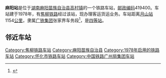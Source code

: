 {{noteTA
|1=zh-cn:始发车次; zh-hk:列車班次;
|2=zh-cn:车次; zh-hk:班次;
}}
{{Infobox China railway station 
|车站名称 = 麻阳站
|图片 = Missing image text.svg
|车站名称拼音 = Mayang
|英文名称 = Mayang Railway Station
|车站代码 = 44756
|电报码 = MVQ
|拼音码 = MYA
|车站功能 = 客运、货运站
|技术性质 = [[中间站|中间站]]
|业务性质 = 客货运站
|address = [[湖南|湖南]][[怀化市|怀化市]][[麻阳苗族自治县|麻阳苗族自治县]]
|坐标 = {{coord|27|51|32|N|109|47|56|E|display=inline,title}}
|归属 = [[广铁集团|广铁集团]]张家界车务段
|车站等级 = [[四等站_(中铁)|四等站]]
|线路 = [[焦柳铁路|焦柳铁路]]
}}
'''麻阳站'''是位于[[湖南|湖南]][[麻阳苗族自治县|麻阳苗族自治县]][[高村镇|高村镇]]的一个铁路车站，[[邮政编码|邮政编码]]419400。车站建于1978年，有[[焦柳铁路|焦柳铁路]]经过该站，现办理客运货运业务。车站距离[[月山站|月山站]]1154[[公里|公里]]，隶属[[广铁集团|广铁集团]]张家界车务段<ref>{{cite news|url=https://jt.rednet.cn/content/2020/10/12/8478581.html|title=全国铁路实施第四季度列车运行图 往返长沙南、岳阳等站更便利|work=[[三湘都市报|三湘都市报]]|date=2020-10-12|quote=三湘都市报记者从湘西北铁路张家界车务段获悉，其管内焦柳线麻阳、吉首、张家界、慈利、石门县北、澧县站开行日常、周末、高峰期图定普速客车16.5对|accessdate=2021-06-22}}</ref>，是[[四等站_(中铁)|四等站]]。

==邻近车站==
{{start rail box|[[中国铁路|中国铁路]]}}
{{s-inop|[[谷达坡站|谷达坡站]]|{{站|月山}}方向}}
{{s-line|[[焦柳铁路|焦柳铁路]]<br />← {{0}}8km 麻阳站 10km →}}
{{s-inop|[[大坡站|大坡站]]|{{站|柳州}}方向}}
{{end box}}
{{焦柳铁路}}
{{铁路车站小作品}}
{{湖南小作品}}

[[Category:焦柳铁路车站|Category:焦柳铁路车站]]
[[Category:麻阳苗族自治县|Category:麻阳苗族自治县]]
[[Category:1978年启用的铁路车站|Category:1978年启用的铁路车站]]
[[Category:怀化市铁路车站|Category:怀化市铁路车站]]
[[Category:中国铁路广州局集团车站|Category:中国铁路广州局集团车站]]